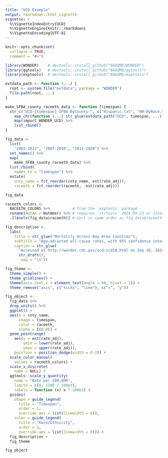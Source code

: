 ```yaml
---
title: "UCD Example"
output: rmarkdown::html_vignette
vignette: >
  %\VignetteIndexEntry{UCD}
  %\VignetteEngine{knitr::rmarkdown}
  %\VignetteEncoding{UTF-8}
---
```


```r
knitr::opts_chunk$set(
  collapse = TRUE,
  comment = "#>")
```

```r
library(WONDER)    # devtools::install_github("BAAQMD/WONDER")
library(ggtools)   # devtools::install_github("BAAQMD/ggtools")
library(exptools)  # devtools::install_github("BAAQMD/exptools")
```

```r
extdata_path <- function (...) {
  root <- system.file("extdata", package = "WONDER")
  file.path(root, ...)
}
```

```r
make_SFBA_county_raceeth_data <- function (timespan) {
  str_c("UCD-{timespan}-SFBA-ByCounty-", c("Hispanic.txt", "NH-ByRace.txt")) %>% 
    map_chr(function (...) str_glue(extdata_path("UCD", timespan, ...))) %>% 
    map(import_WONDER_UCD) %>% 
    list_rbind()
}
```

```r
fig_data <-
  list(
    "2003-2012", "2007-2016", "2011-2020") %>% 
  set_names() %>% 
  map(
    make_SFBA_county_raceeth_data) %>% 
  list_rbind(
    names_to = "timespan") %>% 
  mutate(
    cnty_name = fct_reorder(cnty_name, est(rate_adj)),
    raceeth = fct_reorder(raceeth, -est(rate_adj)))

fig_data
```

```r
raceeth_colors <-
  RACEETH_COLORS %>%          # from the `exptools` package
  rename(NatAm = NatAmer) %>% # requires `strtools` 2024.09.23 or later
  .[levels(fig_data$raceeth)] # sort in same order as fig_data$raceeth

fig_description <-
  labs(
    title = str_glue("Mortality Across Bay Area Counties"),
    subtitle = "Age-adjusted all-cause rates, with 95% confidence intervals",
    caption = str_glue(
      "Accessed at http://wonder.cdc.gov/ucd-icd10.html on Sep 16, 2024 1:44:39 PM",
      str_draft(),
      .sep = "\n"))

fig_theme <- 
  theme_simple() +
  theme_gridlines() +
  theme(axis.text.x = element_text(angle = 60, hjust = 1)) +
  theme_remove("axis", c("ticks", "line"), c("x", "y"))

fig_object <-
  fig_data %>% 
  drop_units() %>% 
  ggplot() +
  aes(x = cnty_name, 
      shape = timespan,
      color = raceeth, 
      alpha = I(0.8)) + 
  geom_pointrange(
    aes(y = est(rate_adj), 
        ymin = lower(rate_adj), 
        ymax = upper(rate_adj)), 
    position = position_dodge(width = 0.2)) + 
  scale_color_manual(
    values = raceeth_colors) +
  scale_x_discrete(
    name = NULL) +
  ggtools::scale_y_quantity(
    name = "Rate per 100,000",
    limits = c(0, 1200 / 100e3),
    labels = function (x) x * 100e3) + 
  guides(
    shape = guide_legend(
      title = "Timespan",
      order = 1,
      override.aes = list(linewidth = 0)),
    color = guide_legend(
      title = "Race/Ethnicity",
      order = 2,
      override.aes = list(linewidth = 0))) +
  fig_description +
  fig_theme 

fig_object
```
